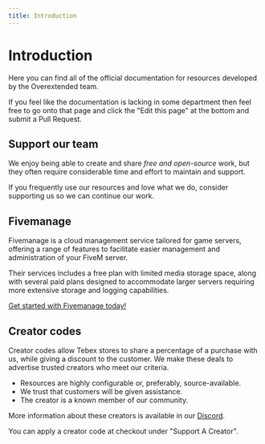 ```yaml
---
title: Introduction
---
```



# Introduction

Here you can find all of the official documentation for resources developed by the Overextended team.

If you feel like the documentation is lacking in some department then feel free to go onto that page and click the "Edit this page" at the bottom and submit a Pull Request.

## Support our team

We enjoy being able to create and share _free and open-source_ work, but they often require considerable time and effort to maintain and support.

If you frequently use our resources and love what we do, consider supporting us so we can continue our work.

<div className="mt-2 flex flex-wrap justify-evenly gap-4">
  <DonateLink image="https://avatars.githubusercontent.com/u/65407488?v=4" name="Linden" kofiName="thelindat" />
  <DonateLink image="https://avatars.githubusercontent.com/u/39926192?v=4" name="Luke" kofiName="lukewastaken" />
  <DonateLink image="https://avatars.githubusercontent.com/u/31368547?v=4" name="DokaDoka" kofiName="dokadoka" />
</div>

## Fivemanage

Fivemanage is a cloud management service tailored for game servers, offering a range of features to facilitate easier management and administration of your FiveM server.

Their services includes a free plan with limited media storage space, along with several paid plans designed to accommodate larger servers requiring more extensive storage and logging capabilities.
 
[Get started with Fivemanage today!](https://fivemanage.com/?ref=overextended)

## Creator codes

Creator codes allow Tebex stores to share a percentage of a purchase with us, while giving a discount to the customer. We make these deals to advertise trusted creators who meet our criteria.

- Resources are highly configurable or, preferably, source-available.
- We trust that customers will be given assistance.
- The creator is a known member of our community.

More information about these creators is available in our [Discord](https://discord.com/channels/813030955598086174/1028912864389496903).

<CreatorCodes>
  <CreatorCode storeName="Andyyy" storeLink="https://andyyy.tebex.io/" code="ox20" percentOff={20} storeImage="/static/creators/andy.png"/>
  <CreatorCode storeName="Berkie's Workshop" storeLink="https://berkie.tebex.io/" code="ox10" percentOff={10} storeImage="/static/creators/berkie.png"/>
  <CreatorCode storeName="Dolu Mods" storeLink="https://dolu.tebex.io/" code="overextended" percentOff={25} storeImage="/static/creators/dolu.png"/>
  <CreatorCode storeName="Electus Scripts" storeLink="https://store.electus-scripts.com/" code="ox10" percentOff={10} storeImage="/static/creators/electus.png"/>
  <CreatorCode storeName="Loaf Scripts" storeLink="https://store.loaf-scripts.com/" code="ox10" percentOff={10} storeImage="/static/creators/loaf.png"/>
  <CreatorCode storeName="OT Studios" storeLink="https://store.otstudios.net/ox" code="ox10" percentOff={10} storeImage="/static/creators/otstudios.png"/>
  <CreatorCode storeName="Pickle Mods" storeLink="https://store.picklemods.com/" code="ox30" percentOff={30} storeImage="/static/creators/pickle.png"/>
  <CreatorCode storeName="rcore" storeLink="https://store.rcore.cz/" code="ox10" percentOff={10} storeImage="/static/creators/rcore.png"/>
  <CreatorCode storeName="Artwork Inventory" storeLink="https://artwork-inventory.tebex.io/" code="ox10" percentOff={10} storeImage="/static/creators/artworkInventory.gif"/>
  <CreatorCode storeName="Renewed Scripts" storeLink="https://renewed.tebex.io/ox" code="ox15" percentOff={15} storeImage="/static/creators/renewed.png"/>
  <CreatorCode storeName="Wasabi Scripts" storeLink="https://store.wasabiscripts.com/ox" code="OX20" percentOff={20} storeImage="/static/creators/wasabi.png"/>
</CreatorCodes>


You can apply a creator code at checkout under "Support A Creator".
